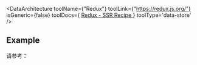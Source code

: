
<DataArchitecture
  toolName={"Redux"}
  toolLink={"https://redux.js.org/"}
  isGeneric={false}
  toolDocs={
    <a href='https://redux.js.org/recipes/server-rendering'>
      Redux - SSR Recipe
    </a>
  }
  toolType='data-store'
/>

## Example

请参考：<RepoLink path="/examples/redux/" />
